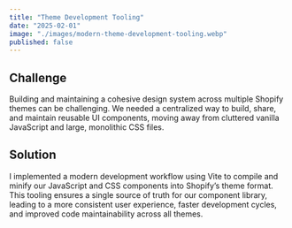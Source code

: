 ```yaml
---
title: "Theme Development Tooling"
date: "2025-02-01"
image: "./images/modern-theme-development-tooling.webp"
published: false
---
```


## Challenge

Building and maintaining a cohesive design system across multiple Shopify themes can be challenging. We needed a centralized way to build, share, and maintain reusable UI components, moving away from cluttered vanilla JavaScript and large, monolithic CSS files.

## Solution

I implemented a modern development workflow using Vite to compile and minify our JavaScript and CSS components into Shopify’s theme format. This tooling ensures a single source of truth for our component library, leading to a more consistent user experience, faster development cycles, and improved code maintainability across all themes.

